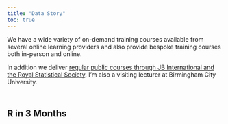 ```yaml
---
title: "Data Story"
toc: true
---
```


We have a wide variety of on-demand training courses available from several online learning providers and also provide bespoke training courses both in-person and online.

In addition we deliver [regular public courses through JB International and the Royal Statistical Society](#public-courses). I'm also a visiting lecturer at Birmingham City University.

<div class="column-page-inset" style='padding-top:10px'>

## R in 3 Months